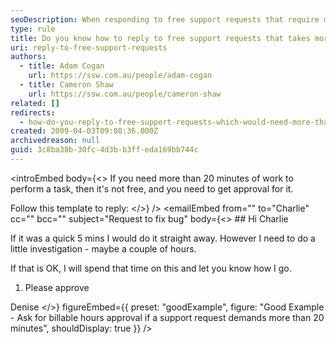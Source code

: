 ```yaml
---
seoDescription: When responding to free support requests that require more than 20 minutes of work, it's essential to seek approval for billable hours.
type: rule
title: Do you know how to reply to free support requests that takes more than 20 minutes?
uri: reply-to-free-support-requests
authors:
  - title: Adam Cogan
    url: https://ssw.com.au/people/adam-cogan
  - title: Cameron Shaw
    url: https://ssw.com.au/people/cameron-shaw
related: []
redirects:
  - how-do-you-reply-to-free-support-requests-which-would-need-more-than-20-minutes-work
created: 2009-04-03T09:08:36.000Z
archivedreason: null
guid: 3c8ba38b-30fc-4d3b-b3ff-eda169bb744c
---
```


<introEmbed
  body={<>
If you need more than 20 minutes of work to perform a task, then it's not free, and you need to get approval for it.

Follow this template to reply:
  </>}
/>
<emailEmbed
  from=""
  to="Charlie"
  cc=""
  bcc=""
  subject="Request to fix bug"
  body={<>
    ## Hi Charlie

If it was a quick 5 mins I would do it straight away. However I need to do a little investigation - maybe a couple of hours.

If that is OK, I will spend that time on this and let you know how I go.

1. Please approve

Denise
  </>}
  figureEmbed={{
    preset: "goodExample",
    figure: "Good Example - Ask for billable hours approval if a support request demands more than 20 minutes",
    shouldDisplay: true
  }}
/>